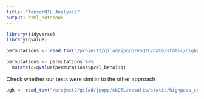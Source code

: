 ```yaml
---
title: "TensorQTL Analysis"
output: html_notebook
---
```


```r
library(tidyverse)
library(qvalue)
```

```r
permutations <- read_tsv("/project2/gilad/jpopp/ebQTL/data/static/highpass_cellid_all/pseudobulk-scran/Shared/tensorqtl_permutations.tsv")
```

```r
permutations <- permutations %>%
  mutate(q=qvalue(permutations$pval_beta)$q)
```

Check whether our tests were similar to the other approach
```r
ugh <- read_tsv("/project2/gilad/jpopp/ebQTL/results/static/highpass_cellid_all/pseudobulk-scran/Shared/eqtls.mtc.tsv")
```

